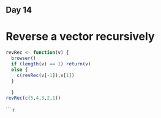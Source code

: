 ## Day 14

# Reverse a vector recursively

``` r
revRec <- function(v) {
  browser()
  if (length(v) == 1) return(v)
  else {
    c(revRec(v[-1]),v[1])
  }
          
  }
revRec(c(5,4,3,2,1))
```

``` r

